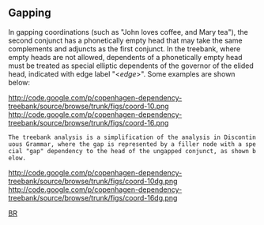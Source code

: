 ==  Gapping ==

In gapping coordinations (such as "John loves coffee, and Mary tea"), the second conjunct has a phonetically empty head that may take the same complements and adjuncts as the first conjunct. In the treebank, where empty heads are not allowed, dependents of a phonetically empty head must be treated as special elliptic dependents of the governor of the elided head, indicated with edge label "&lt;''edge''&gt;". Some examples are shown below:

http://code.google.com/p/copenhagen-dependency-treebank/source/browse/trunk/figs/coord-10.png http://code.google.com/p/copenhagen-dependency-treebank/source/browse/trunk/figs/coord-16.png

 The treebank analysis is a simplification of the analysis in Discontinuous Grammar, where the gap is represented by a filler node with a special "gap" dependency to the head of the ungapped conjunct, as shown below.

http://code.google.com/p/copenhagen-dependency-treebank/source/browse/trunk/figs/coord-10dg.png http://code.google.com/p/copenhagen-dependency-treebank/source/browse/trunk/figs/coord-16dg.png

[[BR]]
